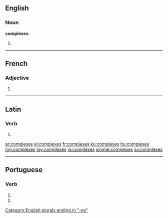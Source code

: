==English==

===Noun===
'''complexes'''

# {{plural of|complex}}

----

==French==

===Adjective===
{{fr-adj-form}} {{m|f|p}}

# {{form of|plural|complexe|lang=fr}}

[[Category:English plurals ending in "-es"]]

----

==Latin==

===Verb===
{{la-verb-form|complexēs}}

# {{conjugation of|complexo|complexō|2|s|pres|act|sub|lang=la}}

[[ar:complexes]]
[[el:complexes]]
[[fr:complexes]]
[[ku:complexes]]
[[hu:complexes]]
[[mg:complexes]]
[[my:complexes]]
[[ja:complexes]]
[[simple:complexes]]
[[sv:complexes]]

----
==Portuguese==

===Verb===
{{head|pt|verb form}}
# {{conjugation of|complexar||2|s|present|subjunctive|lang=pt}}
# {{conjugation of|complexar||2|s|negative|imperative|lang=pt}}
{{rfc-auto}}
